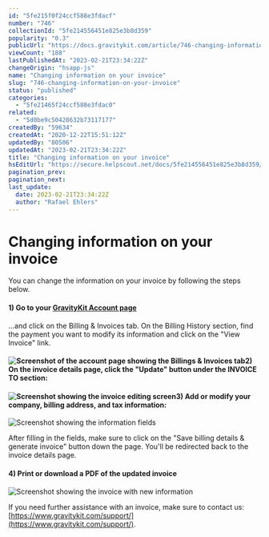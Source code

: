 ```yaml
---
id: "5fe215f0f24ccf588e3fdacf"
number: "746"
collectionId: "5fe214556451e825e3b8d359"
popularity: "0.3"
publicUrl: "https://docs.gravitykit.com/article/746-changing-information-on-your-invoice"
viewCount: "188"
lastPublishedAt: "2023-02-21T23:34:22Z"
changeOrigin: "hsapp-js"
name: "Changing information on your invoice"
slug: "746-changing-information-on-your-invoice"
status: "published"
categories: 
  - "5fe21465f24ccf588e3fdac0"
related: 
  - "5d0be9c50428632b73117177"
createdBy: "59634"
createdAt: "2020-12-22T15:51:12Z"
updatedBy: "80506"
updatedAt: "2023-02-21T23:34:22Z"
title: "Changing information on your invoice"
hsEditUrl: "https://secure.helpscout.net/docs/5fe214556451e825e3b8d359/article/5fe215f0f24ccf588e3fdacf"
pagination_prev: 
pagination_next: 
last_update:
  date: 2023-02-21T23:34:22Z
  author: "Rafael Ehlers"
---
```


# Changing information on your invoice

You can change the information on your invoice by following the steps below.

#### **1) Go to your [GravityKit Account page](https://www.gravitykit.com/account/)**

...and click on the Billing &amp; Invoices tab. On the Billing History section, find the payment you want to modify its information and click on the "View Invoice" link.

#### ![Screenshot of the account page showing the Billings & Invoices tab](https://s3.amazonaws.com/helpscout.net/docs/assets/54c58489e4b051242988532c/images/63f550bcc490cd5d5b96a0d6/file-YVORXXoW7y.png)2) On the invoice details page, click the "Update" button under the INVOICE TO section:

#### ![Screenshot showing the invoice editing screen](https://s3.amazonaws.com/helpscout.net/docs/assets/54c58489e4b051242988532c/images/63f55105c490cd5d5b96a0d7/file-Tc8kSsrZFo.png)3) Add or modify your company, billing address, and tax information:

![Screenshot showing the information fields](https://s3.amazonaws.com/helpscout.net/docs/assets/54c58489e4b051242988532c/images/63f55191b7da6b15a7ea191d/file-o2V4pyUbE3.png)

After filling in the fields, make sure to click on the "Save billing details &amp; generate invoice" button down the page. You'll be redirected back to the invoice details page.

#### 4) Print or download a PDF of the updated invoice

![Screenshot showing the invoice with new information](https://s3.amazonaws.com/helpscout.net/docs/assets/54c58489e4b051242988532c/images/63f551cd3c396c395ec0ec82/file-TQUScpAcaW.png)

If you need further assistance with an invoice, make sure to contact us: [https://www.gravitykit.com/support/](https://www.gravitykit.com/support/).